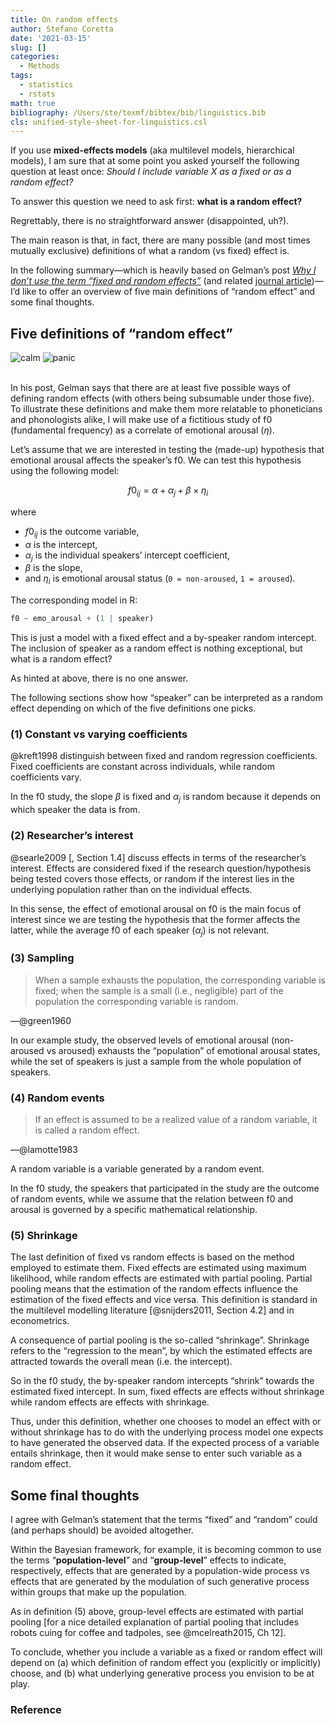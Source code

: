 ```yaml
---
title: On random effects
author: Stefano Coretta
date: '2021-03-15'
slug: []
categories:
  - Methods
tags:
  - statistics
  - rstats
math: true
bibliography: /Users/ste/texmf/bibtex/bib/linguistics.bib
cls: unified-style-sheet-for-linguistics.csl
---
```


If you use **mixed-effects models** (aka multilevel models, hierarchical models), I am sure that at some point you asked yourself the following question at least once: *Should I include variable X as a fixed or as a random effect?*

To answer this question we need to ask first: **what is a random effect?**

Regrettably, there is no straightforward answer (disappointed, uh?).

The main reason is that, in fact, there are many possible (and most times mutually exclusive) definitions of what a random (vs fixed) effect is.

In the following summary---which is heavily based on Gelman's post [*Why I don't use the term "fixed and random effects"*](https://statmodeling.stat.columbia.edu/2005/01/25/why_i_dont_use/) (and related [journal article](http://www.stat.columbia.edu/~gelman/research/published/banova7.pdf))---I'd like to offer an overview of five main definitions of "random effect" and some final thoughts.

## Five definitions of "random effect"

```{=html}
<div id="images">
  <img class="streami" border="0" alt="calm" src="/img/streamline/calm.svg"/>
  <img class="streami" border="0" alt="panic" src="/img/streamline/panic.svg"/>
</div>​
```

In his post, Gelman says that there are at least five possible ways of defining random effects (with others being subsumable under those five).
To illustrate these definitions and make them more relatable to phoneticians and phonologists alike, I will make use of a fictitious study of f0 (fundamental frequency) as a correlate of emotional arousal ($\eta$).

Let's assume that we are interested in testing the (made-up) hypothesis that emotional arousal affects the speaker's f0.
We can test this hypothesis using the following model:

$$ f0_{ij} = \alpha + \alpha_j + \beta \times \eta_i $$

where

- $f0_{ij}$ is the outcome variable,
- $\alpha$ is the intercept,
- $\alpha_j$ is the individual speakers' intercept coefficient,
- $\beta$ is the slope,
- and $\eta_i$ is emotional arousal status (`0 = non-aroused`, `1 = aroused`).

The corresponding model in R:

```r
f0 ~ emo_arousal + (1 | speaker)
```

This is just a model with a fixed effect and a by-speaker random intercept.
The inclusion of speaker as a random effect is nothing exceptional, but what is a random effect?

As hinted at above, there is no one answer.

The following sections show how "speaker" can be interpreted as a random effect depending on which of the five definitions one picks.

### (1) Constant vs varying coefficients

@kreft1998 distinguish between fixed and random regression coefficients.
Fixed coefficients are constant across individuals, while random coefficients vary.

In the f0 study, the slope $\beta$ is fixed and $\alpha_j$ is random because it depends on which speaker the data is from.

### (2) Researcher's interest

@searle2009 [, Section 1.4] discuss effects in terms of the researcher's interest.
Effects are considered fixed if the research question/hypothesis being tested covers those effects, or random if the interest lies in the underlying population rather than on the individual effects.

In this sense, the effect of emotional arousal on f0 is the main focus of interest since we are testing the hypothesis that the former affects the latter, while the average f0 of each speaker ($\alpha_j$) is not relevant.

### (3) Sampling

> When a sample exhausts the population, the corresponding variable is fixed; when the sample is a small (i.e., negligible) part of the population the corresponding variable is random.

---@green1960

In our example study, the observed levels of emotional arousal (non-aroused vs aroused) exhausts the "population" of emotional arousal states, while the set of speakers is just a sample from the whole population of speakers.

### (4) Random events

> If an effect is assumed to be a realized value of a random variable, it is called a random effect.

---@lamotte1983

A random variable is a variable generated by a random event.

In the f0 study, the speakers that participated in the study are the outcome of random events, while we assume that the relation between f0 and arousal is governed by a specific mathematical relationship.

### (5) Shrinkage

The last definition of fixed vs random effects is based on the method employed to estimate them.
Fixed effects are estimated using maximum likelihood, while random effects are estimated with partial pooling.
Partial pooling means that the estimation of the random effects influence the estimation of the fixed effects and vice versa.
This definition is standard in the multilevel modelling literature [@snijders2011, Section 4.2] and in econometrics.

A consequence of partial pooling is the so-called "shrinkage".
Shrinkage refers to the "regression to the mean", by which the estimated effects are attracted towards the overall mean (i.e. the intercept).

So in the f0 study, the by-speaker random intercepts "shrink" towards the estimated fixed intercept.
In sum, fixed effects are effects without shrinkage while random effects are effects with shrinkage.

Thus, under this definition, whether one chooses to model an effect with or without shrinkage has to do with the underlying process model one expects to have generated the observed data.
If the expected process of a variable entails shrinkage, then it would make sense to enter such variable as a random effect.

## Some final thoughts

I agree with Gelman's statement that the terms "fixed" and "random" could (and perhaps should) be avoided altogether.

Within the Bayesian framework, for example, it is becoming common to use the terms "**population-level**" and "**group-level**" effects to indicate, respectively, effects that are generated by a population-wide process vs effects that are generated by the modulation of such generative process within groups that make up the population.

As in definition (5) above, group-level effects are estimated with partial pooling [for a nice detailed explanation of partial pooling that includes robots cuing for coffee and tadpoles, see @mcelreath2015, Ch 12].

To conclude, whether you include a variable as a fixed or random effect will depend on (a) which definition of random effect you (explicitly or implicitly) choose, and (b) what underlying generative process you envision to be at play.

### Reference
